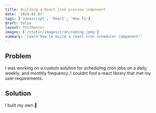 ```yaml
---
title: Building a React link preview component
date: '2024-02-07'
tags: ['Javascript', 'React', 'How To']
draft: false
layout: PostBanner
images: ['/static/images/cron/coding.jpeg']
summary: 'Learn how to build a react cron scheduler component!'
---
```


## Problem

I was working on a custom solution for scheduling cron jobs on a daily, weekly, and monthly frequency. I couldnt find a react library that met my user requirements.

## Solution

I built my own 🙂


